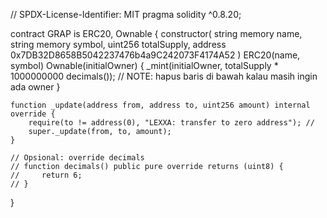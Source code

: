 // SPDX-License-Identifier: MIT
pragma solidity ^0.8.20;


contract GRAP is ERC20, Ownable {
    constructor(
        string memory name,
        string memory symbol,
        uint256 totalSupply,
        address 0x7DB32D8658B5042237476b4a9C242073F4174A52
    ) ERC20(name, symbol) Ownable(initialOwner) {
        _mint(initialOwner, totalSupply * 1000000000 decimals());
        // NOTE: hapus baris di bawah kalau masih ingin ada owner
    }

    function _update(address from, address to, uint256 amount) internal override {
        require(to != address(0), "LEXXA: transfer to zero address"); //
        super._update(from, to, amount);
    }

    // Opsional: override decimals
    // function decimals() public pure override returns (uint8) {
    //     return 6;
    // }
}

